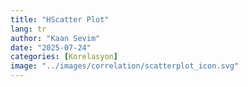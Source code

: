 ```yaml
---
title: "HScatter Plot"
lang: tr
author: "Kaan Sevim"
date: "2025-07-24"
categories: [Korelasyon]
image: "../images/correlation/scatterplot_icon.svg"
---
```

